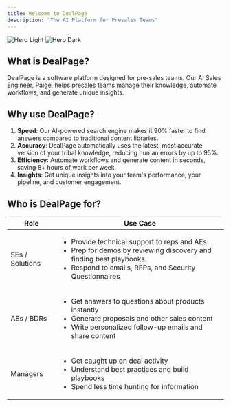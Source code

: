```yaml
---
title: Welcome to DealPage
description: "The AI Platform for Presales Teams"
---
```


<img
  className="block dark:hidden"
  src="/images/hero-graph.svg"
  alt="Hero Light"
/>
<img
  className="hidden dark:block"
  src="/images/hero-graph.svg"
  alt="Hero Dark"
/>

## What is DealPage?
DealPage is a software platform designed for pre-sales teams. Our AI Sales Engineer, Paige, helps presales teams manage their knowledge, automate workflows, and generate unique insights.

## Why use DealPage?
1. **Speed**: Our AI-powered search engine makes it 90% faster to find answers compared to traditional content libraries.
2. **Accuracy**: DealPage automatically uses the latest, most accurate version of your tribal knowledge, reducing human errors by up to 95%.
3. **Efficiency**: Automate workflows and generate content in seconds, saving 8+ hours of work per week.
4. **Insights**: Get unique insights into your team's performance, your pipeline, and customer engagement.

## Who is DealPage for?
| Role | Use Case                           |
| -------- | ------------------------------------- |
| SEs / Solutions | <ul><li>Provide technical support to reps and AEs </li><li>Prep for demos by reviewing discovery and finding best playbooks </li><li>Respond to emails, RFPs, and Security Questionnaires </li></ul> |
| AEs / BDRs  | <ul><li>Get answers to questions about products instantly</li><li>Generate proposals and other sales content </li><li>Write personalized follow-up emails and share content </li></ul>                        |
| Managers   | <ul><li>Get caught up on deal activity </li><li>Understand best practices and build playbooks</li><li>Spend less time hunting for information </li></ul> |